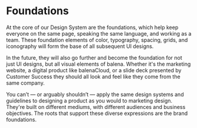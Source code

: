 
<Meta title="Foundations / Introduction" />

# Foundations

At the core of our Design System are the foundations, which help keep everyone on the same page, speaking the same language, and working as a team. These foundation elements of color, typography, spacing, grids, and iconography will form the base of all subsequent UI designs. 

In the future, they will also go further and become the foundation for not just UI designs, but all visual elements of balena. Whether it's the marketing website, a digital product like balenaCloud, or a slide deck presented by Customer Success they should all look and feel like they come from the same company.

You can’t — or arguably shouldn’t — apply the same design systems and guidelines to designing a product as you would to marketing design. They're built on different mediums, with different audiences and business objectives. The roots that support these diverse expressions are the brand foundations.
